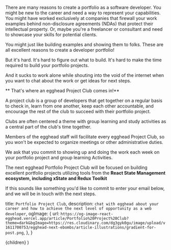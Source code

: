 There are many reasons to create a portfolio as a software developer. You might be new to the career and need a way to represent your capabilities. You might have worked exclusively at companies that firewall your work examples behind non-disclosure agreements (NDAs) that protect their intellectual property. Or, maybe you're a freelancer or consultant and need to showcase your skills for potential clients.

You might just like building examples and showing them to folks. These are all excellent reasons to create a developer portfolio!

But it's hard. It's hard to figure out what to build. It's hard to make the time required to build your portfolio projects.

And it sucks to work alone while shouting into the void of the internet when you want to chat about the work or get ideas for next steps.

** That's where an egghead Project Club comes in!**

A project club is a group of developers that get together on a regular basis to check in, learn from one another, keep each other accountable, and encourage the rest of the club to succeed with their portfolio project.

Clubs are often centered a theme with group learning and study activities as a central part of the club's time together.

Members of the egghead staff will facilitate every egghead Project Club, so you won't be expected to organize meetings or other administrative duties.

We ask that you commit to showing up and doing the work each week on your portfolio project and group learning Activities.

The next egghead Portfolio Project Club will be focused on building excellent portfolio projects utilizing tools from the **React State Management ecosystem, including xState and Redux Toolkit**

If this sounds like something you'd like to commit to enter your email below, and we will be in touch with the next steps.


<EmailEntryForm
  campaignAttribute="project_club"
  title="Level Up Your React Developer Portfolio"
  subTitle="Join a Business Focused Portfolio Project Club Today"
  buttonText="Commit to Join a React Project Club"
/>

  title: `Portfolio Project Club`,
  description: `chat with egghead about your career and how to achieve the next
  level of opportunity as a web developer`,
  ogImage: {
    url: `https://og-image-react-egghead.vercel.app/article/Portfolio%20Project%20Club?theme=dark&bgImage=https://res.cloudinary.com/dg3gyk0gu/image/upload/v1611700753/egghead-next-ebombs/article-illustrations/gradient-for-post.png`,
  },
}


  <UltimateGuide meta={meta}>{children}</UltimateGuide>
)
